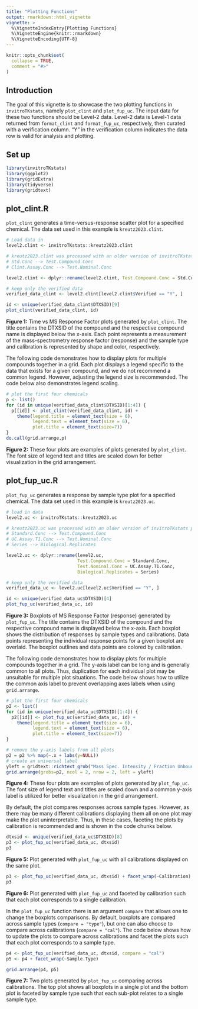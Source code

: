```yaml
---
title: "Plotting Functions"
output: rmarkdown::html_vignette
vignette: >
  %\VignetteIndexEntry{Plotting Functions}
  %\VignetteEngine{knitr::rmarkdown}
  %\VignetteEncoding{UTF-8}
---
```


```r
knitr::opts_chunk$set(
  collapse = TRUE,
  comment = "#>"
)
```

## Introduction
The goal of this vignette is to showcase the two plotting functions in `invitroTKstats`, namely `plot_clint` and `plot_fup_uc`. The input data for these two functions should be Level-2 data. Level-2 data is Level-1 data returned from `format_clint` and `format_fup_uc`, respectively, then curated with a verification column. "Y" in the verification column indicates the data row is valid for analysis and plotting. 

## Set up
```r
library(invitroTKstats)
library(ggplot2)
library(gridExtra)
library(tidyverse)
library(gridtext)
```

## plot_clint.R
`plot_clint` generates a time-versus-response scatter plot for a specified chemical. The data set used in this example is `kreutz2023.clint`. 
```r
# Load data in 
level2.clint <- invitroTKstats::kreutz2023.clint

# kreutz2023.clint was processed with an older version of invitroTKstats package, rename the following columns 
# Std.Conc --> Test.Compound.Conc
# Clint.Assay.Conc --> Test.Nominal.Conc

level2.clint <- dplyr::rename(level2.clint, Test.Compound.Conc = Std.Conc, Test.Nominal.Conc = Clint.Assay.Conc)

# keep only the verified data
verified_data_clint <- level2.clint[level2.clint$Verified == "Y", ]

id <- unique(verified_data_clint$DTXSID)[9]
plot_clint(verified_data_clint, id)
```

**Figure 1:** Time vs MS Response Factor plots generated by `plot_clint`. The title contains the DTXSID of the compound and the respective compound name is displayed below the x-axis. Each point represents a measurement of the mass-spectrometry response factor (response) and the sample type and calibration is represented by shape and color, respectively.

The following code demonstrates how to display plots for multiple compounds together in a grid. Each plot displays a legend specific to the data that exists for a given compound, and we do not recommend a common legend. However, adjusting the legend size is recommended. The code below also demonstrates legend scaling.
```r
# plot the first four chemicals 
p <- list()
for (id in unique(verified_data_clint$DTXSID)[1:4]) {
  p[[id]] <- plot_clint(verified_data_clint, id) + 
    theme(legend.title = element_text(size = 6),
          legend.text = element_text(size = 6),
          plot.title = element_text(size=7))
}
do.call(grid.arrange,p)
```

**Figure 2:** These four plots are examples of plots generated by `plot_clint`. The font size of legend text and titles are scaled down for better visualization in the grid arrangement.

## plot_fup_uc.R
`plot_fup_uc` generates a response by sample type plot for a specified chemical. The data set used in this example is `kreutz2023.uc`. 
```r
# load in data
level2.uc <- invitroTKstats::kreutz2023.uc

# kreutz2023.uc was processed with an older version of invitroTKstats package, rename the following columns 
# Standard.Conc --> Test.Compound.Conc
# UC.Assay.T1.Conc --> Test.Nominal.Conc
# Series --> Biological.Replicates

level2.uc <- dplyr::rename(level2.uc, 
                           Test.Compound.Conc = Standard.Conc,
                           Test.Nominal.Conc = UC.Assay.T1.Conc,
                           Biological.Replicates = Series)

# keep only the verified data
verified_data_uc <- level2.uc[level2.uc$Verified == "Y", ]

id <- unique(verified_data_uc$DTXSID)[4]
plot_fup_uc(verified_data_uc, id)
```

**Figure 3:** Boxplots of MS Response Factor (response) generated by `plot_fup_uc`. The title contains the DTXSID of the compound and the respective compound name is displayed below the x-axis. Each boxplot shows the distribution of responses by sample types and calibrations. Data points representing the individual response points for a given boxplot are overlaid. The boxplot outlines and data points are colored by calibration.

The following code demonstrates how to display plots for multiple compounds together in a grid. The y-axis label can be long and is generally common to all plots. Thus, duplication for each individual plot may be unsuitable for multiple plot situations. The code below shows how to utilize the common axis label to prevent overlapping axes labels when using `grid.arrange`.
```r
# plot the first four chemicals 
p2 <- list()
for (id in unique(verified_data_uc$DTXSID)[1:4]) {
  p2[[id]] <- plot_fup_uc(verified_data_uc, id) + 
    theme(legend.title = element_text(size = 6),
          legend.text = element_text(size = 6),
          plot.title = element_text(size=7))
}

# remove the y-axis labels from all plots
p2 = p2 %>% map(~.x + labs(y=NULL))
# create an universal label
yleft = gridtext::richtext_grob("Mass Spec. Intensity / Fraction Unbound", rot=90)
grid.arrange(grobs=p2, ncol = 2, nrow = 2, left = yleft)
```

**Figure 4:** These four plots are examples of plots generated by `plot_fup_uc`. The font size of legend text and titles are scaled down and a common y-axis label is utilized for better visualization in the grid arrangement.

By default, the plot compares responses across sample types. However, as there may be many different calibrations displaying them all on one plot may make the plot uninterpretable. Thus, in these cases, faceting the plots by calibration is recommended and is shown in the code chunks below.

```r
dtxsid <- unique(verified_data_uc$DTXSID)[8]
p3 <- plot_fup_uc(verified_data_uc, dtxsid)
p3
```

**Figure 5:** Plot generated with `plot_fup_uc` with all calibrations displayed on the same plot.

```r
p3 <- plot_fup_uc(verified_data_uc, dtxsid) + facet_wrap(~Calibration)
p3
```

**Figure 6:** Plot generated with `plot_fup_uc` and faceted by calibration such that each plot corresponds to a single calibration.

In the `plot_fup_uc` function there is an argument `compare` that allows one to change the boxplots comparisons. By default, boxplots are compared across sample types (`compare = "type"`), but one can also choose to compare across calibrations (`compare = "cal"`). The code below shows how to update the plots to compare across calibrations and facet the plots such that each plot corresponds to a sample type.

```r
p4 <- plot_fup_uc(verified_data_uc, dtxsid, compare = "cal")
p5 <- p4 + facet_wrap(~Sample.Type)

grid.arrange(p4, p5)
```

**Figure 7:** Two plots generated by `plot_fup_uc` comparing across calibrations. The top plot shows all boxplots in a single plot and the bottom plot is faceted by sample type such that each sub-plot relates to a single sample type.
